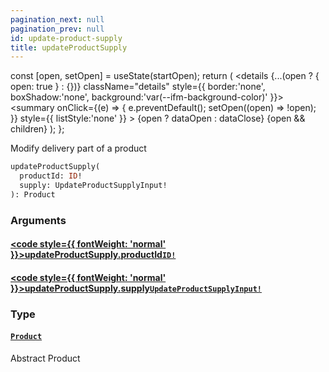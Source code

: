 ```yaml
---
pagination_next: null
pagination_prev: null
id: update-product-supply
title: updateProductSupply
---
```









  const [open, setOpen] = useState(startOpen);
  return (
    <details {...(open ? { open: true } : {})} className="details" style={{ border:'none', boxShadow:'none', background:'var(--ifm-background-color)' }}>
      <summary
        onClick={(e) => {
          e.preventDefault();
          setOpen((open) => !open);
        }}
        style={{ listStyle:'none' }}
      >
      {open ? dataOpen : dataClose}
      </summary>
      {open && children}
    </details>
  );
};








Modify delivery part of a product


```graphql
updateProductSupply(
  productId: ID!
  supply: UpdateProductSupplyInput!
): Product
```




### Arguments

#### [<code style={{ fontWeight: 'normal' }}>updateProductSupply.<b>productId</b></code>](#)<Bullet />[`ID!`](/schema/types/scalars/id.mdx) <Badge class="badge badge--secondary" text="non-null"/> <Badge class="badge badge--secondary" text="scalar"/> 



#### [<code style={{ fontWeight: 'normal' }}>updateProductSupply.<b>supply</b></code>](#)<Bullet />[`UpdateProductSupplyInput!`](/schema/types/inputs/update-product-supply-input.mdx) <Badge class="badge badge--secondary" text="non-null"/> <Badge class="badge badge--secondary" text="input"/> 



### Type

#### [`Product`](/schema/types/interfaces/product.mdx) <Badge class="badge badge--secondary" text="interface"/> 
Abstract Product







